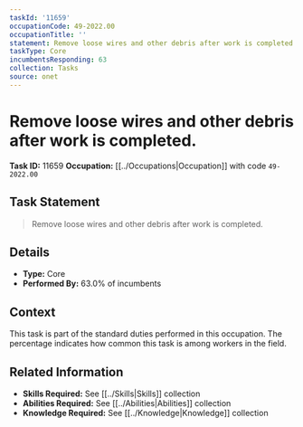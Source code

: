 ```yaml
---
taskId: '11659'
occupationCode: 49-2022.00
occupationTitle: ''
statement: Remove loose wires and other debris after work is completed.
taskType: Core
incumbentsResponding: 63
collection: Tasks
source: onet
---
```

# Remove loose wires and other debris after work is completed.

**Task ID:** 11659
**Occupation:** [[../Occupations|Occupation]] with code `49-2022.00`

## Task Statement

> Remove loose wires and other debris after work is completed.

## Details

- **Type:** Core
- **Performed By:** 63.0% of incumbents

## Context

This task is part of the standard duties performed in this occupation. The percentage indicates how common this task is among workers in the field.

## Related Information

- **Skills Required:** See [[../Skills|Skills]] collection
- **Abilities Required:** See [[../Abilities|Abilities]] collection
- **Knowledge Required:** See [[../Knowledge|Knowledge]] collection
